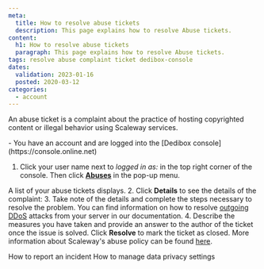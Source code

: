 ```yaml
---
meta:
  title: How to resolve abuse tickets
  description: This page explains how to resolve Abuse tickets.
content:
  h1: How to resolve abuse tickets
  paragraph: This page explains how to resolve Abuse tickets.
tags: resolve abuse complaint ticket dedibox-console 
dates:
  validation: 2023-01-16
  posted: 2020-03-12
categories:
  - account
---
```


An abuse ticket is a complaint about the practice of hosting copyrighted content or illegal behavior using Scaleway services.

<Message type="requirement">
  - You have an account and are logged into the [Dedibox console](https://console.online.net) 
</Message>

1. Click your user name next to _logged in as:_ in the top right corner of the console. Then click **[Abuses](https://console-sudo.infra.online.net/en/account/abuses/list)** in the pop-up menu.
    <Lightbox src="scaleway-dedibox-console-abuses-menu.webp" width="300" alt="" />

  A list of your abuse tickets displays.
2. Click **Details** to see the details of the complaint:
    <Lightbox src="scaleway-dedibox-console-abuses-list.webp" width="800" alt="" />
3. Take note of the details and complete the steps necessary to resolve the problem. You can find information on  how to resolve [outgoing DDoS](/compute/instances/reference-content/preventing-outgoing-ddos/) attacks from your server in our documentation.
4. Describe the measures you have taken and provide an answer to the author of the ticket once the issue is solved. Click **Resolve** to mark the ticket as closed.
    <Message type="note">
      More information about Scaleway's abuse policy can be found [here](https://www.scaleway.com/en/abuse-notice/).
    </Message>


<Navigation title="See Also">
  <PreviousButton to="/dedibox-console/my-account/how-to/report-incident">How to report an incident</PreviousButton>
  <NextButton to="/dedibox-console/my-account/how-to/manage-data-settings/">How to manage data privacy settings</NextButton>
</Navigation>